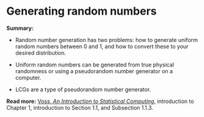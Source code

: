# Generating random numbers

<!--

::: {.mysummary}
Please complete the [**mid-semester survey**](https://forms.office.com/e/vp9uSWUAxi?or)!
:::

## Why generate random numbers?

So far in this module, we have made a lot of use of generating random numbers -- for us, this has been when performing Monte Carlo estimation. We will also need random numbers for many other purposes later in the module. There are lots of other situations in statistics, mathematics and data science where we want to use random numbers to help us solve problems. But where do we get these random numbers from?

When performing Monte Carlo estimation, we have used lots of samples from the distribution of some random variable $X$. We did this using R's built-in functions for random number generation, like `runif()`, `rnorm()`, `rexp()`, and so on.

In this part of the module, we are interested in these questions:

* How do these random number generation functions in R actually *work*?

* What if we want to sample from a distribution for which R doesn't have a built-in function -- how can we do that?

It turns out that this will break down into two questions that we can treat largely separately:

1. How do we generate some randomness -- any randomness -- in the first place? We usually think of this as generating $U \sim \operatorname{U}[0,1]$, a uniform random number between 0 and 1. (We will look at this today and in the next lecture.)

2. How do we transform that uniform randomness $U$ to get it to behave like the particular distribution $X$ that we want to sample from? (We will look at this in Lectures 12--16.)

## Random numbers on computers

We start by considering the question of how to generate a uniform random number between 0 and 1.

The first thing to know is that computers do not perfectly store exact real numbers in decimals of unending length -- that's impossible! Instead, it stores a number to a certain accuracy, in terms of the number of decimal places. To be more precise, computers store numbers in *binary*; that is, written as a sequence of 0s and 1s. (In the presentation here, we will somewhat simplify matters -- computer science experts will be able to spot where I'm lying, or "gently smoothing out the truth".)

A number between 0 and 1 could be (approximately) stored as a 32-bit binary number, for example. A 32-bit number is a number like
```
0. 00110100 11110100 10001111 10011001
```
that is "0." followed by a string of 32 binary digits, or "bits" (0s and 1s).
A string $0.x_1x_2\cdots x_{31}x_{32}$ represents the number
$$ x = \sum_{i=1}^{32} x_i 2^{-i} . $$
So the number above represents
$$ \begin{align} &0\times 2^{-1} + 0 \times 2^{-2} + 1 \times 2^{-3} + \cdots + 0 \times 2^{-31} + 1 \times 2^{-32} \\ &\qquad\qquad {}=2^{-3} + 2^{-4} + 2^{-6} + \dots + 2^{-29} + 2^{-32} \\ &\qquad\qquad {}= 0.20685670361854135990142822265625.\end{align}$$

We could generate such a 32-bit (or, more generally, $b$-bit) number in two different ways:

* A sequence of 32 0s and 1s (each being 50:50 likely to be 0 or 1 and each being independent of the others). This then represents a number in its binary expansion, as above.
   * Or, more generally, we want a string of $b$ 0s and 1s. 

* A integer at random between $0$ and $2^{32} - 1$, which we can then divide by $2^{32}$ to get a number between $0$ and $1$.
   * Or, more generally, we want a random integer between $0$ and $m - 1$ for some $m$, which we can then divide by $m$. Usually $m = 2^b$ for some $b$, to give a $b$-bit number.

There are two ways we can do this. First, we can use **true physical randomness**. Second, we can use **computer-generated "pseudorandomness"**.

True physical randomness means randomness by some real-life random process. For example, you could toss a coin 32 times, and write down "1" each time it lands heads and "0" each time it lands tails: this would give a random 32-bit number. While this will be genuinely random, it is, of course, very slow if you need a large amount of randomness. For example, when we have done Monte Carlo estimation, we have often used one million random numbers in about 1 second -- it's obviously completely infeasible to toss 32 million coins that quickly!

For a greater amount of physical randomness more quickly, one could look at times between the decay of radioactive particles, thermal noise in electrical circuits, the behaviour of photons in a laser beam, and so on. But these are quite expensive, and even these may not be quick enough for some applications.

Here's a cool video by the YouTuber [Tom Scott](https://www.youtube.com/@TomScottGo) about an internet company that uses a wall of lava lamps for their true physical randomness:

{{< video https://www.youtube.com/embed/1cUUfMeOijg >}}

## PRNGs

A **pseudorandom number generator** (**PRNG**) is a computer program that outputs a sequence of numbers that appear to be random. Of course, the numbers are not *actually* random -- a computer program always performs exactly what you tell it to, exactly the same every time. But for a PRNG -- or at least for a good PRNG -- there should be no obvious patterns in the sequence of numbers produced, so they should act for all practical purposes *as if* they were random numbers. ("Pseudo" is a prefix that means something like "appears to be, even though it's not".)

Many pseudorandom number generators work by applying a recurrence. Suppose we want (pseudo)random integers between $0$ and $m-1$. Then we have a **seed** $x_1$, which behaves as a starting point for the sequence, and a function $f$ from $\{0, 1, \dots, m-1\}$ to $\{0, 1, \dots, m-1\}$. Then starting from $x_1$, we apply $f$ to get the next number in the sequence $f(x_1) = x_2$. Then we apply $f$ to *that*, to get the next point $x_3 = f(x_2)$. Then apply $f$ to *that* to get the next number, and so on. So the sequence would be
$$ \begin{align} x_1& & x_2 &= f(x_1) & x_3 &= f(x_2) = f(f(x_1)) \\
x_4 &= f(x_3) = f(f(f(x_1))) & &\cdots & x_{i+1} &= f(x_i) =f(f(\cdots (f(x_1))\cdots))\end{align} $$
and so on.

Some functions $f$ would be not produce a very random-looking sequence of numbers: think of a silly example like $f(x) = (x+1) \bmod m$, so $x_{i+1} = (x_i + 1) \bmod m$ just increases by 1 each time, before "wrapping around" back to 0 when it gets to $m$. But mathematicians have come up with lots of examples of functions $f$ which, for all possible practical purposes, seem to have outputs that appear just as random as an actual random sequence.

One example of such a function $f$ would be $f(x) = (ax+c) \bmod m$, so $x_{i+1} = (ax_i + c)\bmod m$, which can be a very good PRNG for some values of $a$ and $c$. In this case, the PRNG is known as a **linear congruential generator** (or **LCG**). We'll talk more about LCGs in the next lecture.

R's default method is of this form -- well, it's *almost* of this form. It actually uses a method called the [Mersenne Twister](https://en.wikipedia.org/wiki/Mersenne_Twister), which uses a recurrence of the form $x_{i+1} = (g(x_i) + i) \bmod m$ for a complicated function $g$; here the "plus $i$", where $i$ is the step number, means we have a slightly different update rule each timestep.

But how do we pick the seed -- the starting point $x_1$? Normally, we use some true physical randomness to pick the seed. The benefit here is that just a small amount of true physical randomness can "start you off" by choosing the seed, and then the PRNG can produces huge amounts of pseudorandomness incredibly quickly. Indeed, that's what the wall of lava lamps in the video did -- the lava lamps were just for producing lots of seeds for the PRNGs.

However, it is possible, and sometimes desirable, to set the seed "by hand". This is useful if you want to produce the same "random-looking" numbers as someone else (or yourself, previously). This is because if two people set the same seed $x_1$, then the numbers $x_2, x_3, \dots$ produced after that will still appear to be random, but because the process is completely deterministic after the seed is chosen, both people will actually produce exactly the same sequence of numbers. This can be useful for checking accuracy of code, for example.

In R, by default, the seed is set based the current time on your computer, measured down to about 10 milliseconds. However, you can set the seed yourself, using `set.seed()`. For example, the following code sets the seed to be 123456, then generates 10 uniform pseudorandom numbers.

```r
set.seed(123456)
runif(10)
```

Those numbers certainly appear to be random. But if you run those two lines of code on your computer, you should get exactly the same 10 numbers that I got. That's because you will also start with the same seed 123456, and then R will run the same pseudorandom -- that is, completely deterministic -- function to generate the next 10 numbers.

**Next time:** *We'll take a closer look at pseudorandom number generation using linear congruential generators.*

-->

::: {.mysummary}
**Summary:**

* Random number generation has two problems: how to generate uniform random numbers between 0 and 1, and how to convert these to your desired distribution.

* Uniform random numbers can be generated from true physical randomness or using a pseudorandom number generator on a computer.

* LCGs are a type of pseudorandom number generator.

**Read more:** [Voss, *An Introduction to Statistical Computing*](https://leeds.primo.exlibrisgroup.com/permalink/44LEE_INST/1fj430b/cdi_askewsholts_vlebooks_9781118728031), introduction to Chapter 1, introduction to Section 1.1, and Subsection 1.1.3.
:::
